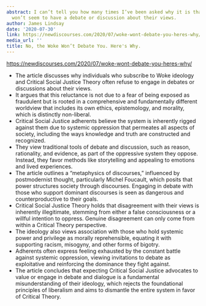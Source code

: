 ```yaml
---
abstract: I can’t tell you how many times I’ve been asked why it is that the Woke
  won’t seem to have a debate or discussion about their views.
author: James Lindsay
date: '2020-07-30'
link: https://newdiscourses.com/2020/07/woke-wont-debate-you-heres-why/
media_url: ''
title: No, the Woke Won’t Debate You. Here's Why.
---
```

<https://newdiscourses.com/2020/07/woke-wont-debate-you-heres-why/>

- The article discusses why individuals who subscribe to Woke ideology and Critical Social Justice Theory often refuse to engage in debates or discussions about their views.
- It argues that this reluctance is not due to a fear of being exposed as fraudulent but is rooted in a comprehensive and fundamentally different worldview that includes its own ethics, epistemology, and morality, which is distinctly non-liberal.
- Critical Social Justice adherents believe the system is inherently rigged against them due to systemic oppression that permeates all aspects of society, including the ways knowledge and truth are constructed and recognized.
- They view traditional tools of debate and discussion, such as reason, rationality, and evidence, as part of the oppressive system they oppose. Instead, they favor methods like storytelling and appealing to emotions and lived experiences.
- The article outlines a "metaphysics of discourses," influenced by postmodernist thought, particularly Michel Foucault, which posits that power structures society through discourses. Engaging in debate with those who support dominant discourses is seen as dangerous and counterproductive to their goals.
- Critical Social Justice Theory holds that disagreement with their views is inherently illegitimate, stemming from either a false consciousness or a willful intention to oppress. Genuine disagreement can only come from within a Critical Theory perspective.
- The ideology also views association with those who hold systemic power and privilege as morally reprehensible, equating it with supporting racism, misogyny, and other forms of bigotry.
- Adherents often express feeling exhausted by the constant battle against systemic oppression, viewing invitations to debate as exploitative and reinforcing the dominance they fight against.
- The article concludes that expecting Critical Social Justice advocates to value or engage in debate and dialogue is a fundamental misunderstanding of their ideology, which rejects the foundational principles of liberalism and aims to dismantle the entire system in favor of Critical Theory.